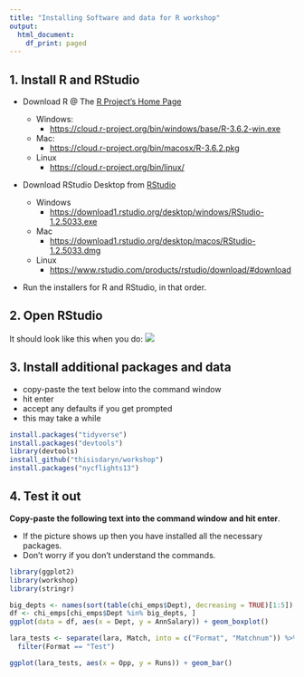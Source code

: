 ```yaml
---
title: "Installing Software and data for R workshop"
output:
  html_document:
    df_print: paged
---
```






## 1. Install R and RStudio

  * Download R @ The [R Project’s Home Page](https://cloud.r-project.org/)
    
    * Windows: 
      * [https://cloud.r-project.org/bin/windows/base/R-3.6.2-win.exe](https://cloud.r-project.org/bin/windows/base/R-3.6.2-win.exe)
    
    * Mac: 
      * [https://cloud.r-project.org/bin/macosx/R-3.6.2.pkg](https://cloud.r-project.org/bin/macosx/R-3.6.2.pkg)
    * Linux
      * [https://cloud.r-project.org/bin/linux/](https://cloud.r-project.org/bin/linux/)
    
  * Download RStudio Desktop from [RStudio](https://www.rstudio.com/products/rstudio/download/#download)
    * Windows
      * [https://download1.rstudio.org/desktop/windows/RStudio-1.2.5033.exe](https://download1.rstudio.org/desktop/windows/RStudio-1.2.5033.exe)
    * Mac
      * [https://download1.rstudio.org/desktop/macos/RStudio-1.2.5033.dmg](https://download1.rstudio.org/desktop/macos/RStudio-1.2.5033.dmg)
    * Linux
      * [https://www.rstudio.com/products/rstudio/download/#download](https://www.rstudio.com/products/rstudio/download/#download)
  
  * Run the installers for R and RStudio, in that order.
  
## 2. Open RStudio

It should look like this when you do:
![](images/RStudioScreen.png)

## 3. Install additional packages and data
  
  * copy-paste the text below into the command window 
  * hit enter
  * accept any defaults if you get prompted
  * this may take a while
  
```r
install.packages("tidyverse")
install.packages("devtools")
library(devtools)
install_github("thisisdaryn/workshop")
install.packages("nycflights13")
```

## 4. Test it out

**Copy-paste the following text into the command window and hit enter**. 

  * If the picture shows up then you have installed all the necessary packages.
  * Don't worry if you don't understand the commands. 

```r
library(ggplot2)
library(workshop)
library(stringr)

big_depts <- names(sort(table(chi_emps$Dept), decreasing = TRUE)[1:5])
df <- chi_emps[chi_emps$Dept %in% big_depts, ]
ggplot(data = df, aes(x = Dept, y = AnnSalary)) + geom_boxplot()

lara_tests <- separate(lara, Match, into = c("Format", "Matchnum")) %>% 
  filter(Format == "Test")

ggplot(lara_tests, aes(x = Opp, y = Runs)) + geom_bar()

```



 

